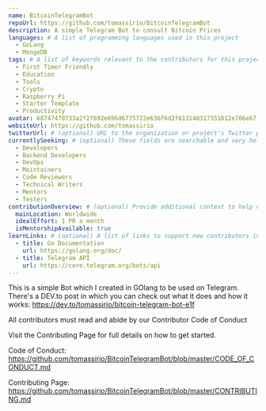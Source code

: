 ```yaml
---
name: BitcoinTelegramBot
repoUrl: https://github.com/tomassirio/BitcoinTelegramBot
description: A simple Telegram Bot to consult Bitcoin Prices
languages: # A list of programming languages used in this project
  - GoLang
  - MongoDB
tags: # A list of keywords relevant to the contributors for this project
  - First Timer Friendly
  - Education
  - Tools
  - Crypto
  - Raspberry Pi
  - Starter Template
  - Productivity
avatar: 68747470733a2f2f692e696d6775722e636f6d2f613148317351612e706e67.png
websiteUrl: https://github.com/tomassirio
twitterUrl: # (optional) URL to the organization or project's Twitter page
currentlySeeking: # (optional) These fields are searchable and very helpful for contributors to match well with your project
  - Developers
  - Backend Developers
  - DevOps
  - Maintainers
  - Code Reviewers
  - Technical Writers
  - Mentors
  - Testers
contributionOverview: # (optional) Provide additional context to help contributors match well with your project
  mainLocation: Worldwide
  idealEffort: 1 PR a month
  isMentorshipAvailable: true
learnLinks: # (optional) A list of links to support new contributors in learning about your project and tech stack and culture / community
  - title: Go Documentation
    url: https://golang.org/doc/
  - title: Telegram API
    url: https://core.telegram.org/bots/api
---
```


<!-- Divide your content into sections using our handy shortcodes. Each section is optional -->

<Overview>

This is a simple Bot which I created in GOlang to be used on Telegram. There's a DEV.to post in which you can check out what it does and how it works: https://dev.to/tomassirio/bitcoin-telegram-bot-e1f

</Overview>

<Contributing>

All contributors must read and abide by our Contributor Code of Conduct

Visit the Contributing Page for full details on how to get started.

Code of Conduct: https://github.com/tomassirio/BitcoinTelegramBot/blob/master/CODE_OF_CONDUCT.md

Contributing Page: https://github.com/tomassirio/BitcoinTelegramBot/blob/master/CONTRIBUTING.md

</Contributing>
